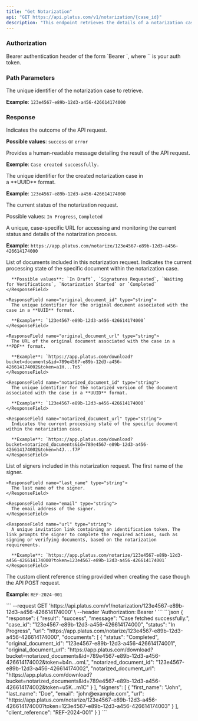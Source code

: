 ```yaml
---
title: "Get Notarization"
api: "GET https://api.platus.com/v1/notarization/{case_id}"
description: "This endpoint retrieves the details of a notarization case"
---
```


### Authorization

<ParamField header="Authorization" type="string" required>
  Bearer authentication header of the form `Bearer <token>`, where `<token>` is your auth token.
</ParamField>

### Path Parameters

<ParamField path="case_id" type="string" required>
  The unique identifier of the notarization case to retrieve.&#x20;

  **Example**: `123e4567-e89b-12d3-a456-426614174000`
</ParamField>

### Response

<ResponseField name="result" type="string">
  Indicates the outcome of the API request.

  **Possible values**: `success` or `error`
</ResponseField>

<ResponseField name="message" type="string">
  Provides a human-readable message detailing the result of the API request.

  **Exemple**: `Case created successfully.`
</ResponseField>

<ResponseField name="case_id" type="string">
  The unique identifier for the created notarization case in a **UUID** format.

  **Example**: `123e4567-e89b-12d3-a456-426614174000`
</ResponseField>

<ResponseField name="status" type="string">
  The current status of the notarization request.

  Possible values: `In Progress`, `Completed`
</ResponseField>

<ResponseField name="url" type="string">
  A unique, case-specific URL for accessing and monitoring the current status and details of the notarization process.

  **Example**: `https://app.platus.com/notarize/123e4567-e89b-12d3-a456-426614174000`
</ResponseField>

<ResponseField name="documents" type="array">
  List of documents included in this notarization request.

  <Expandable title="Documents Response Object">
    <ResponseField name="status" type="string">
      Indicates the current processing state of the specific document within the notarization case.

      **Possible values**: `In Draft`, `Signatures Requested`, `Waiting for Verifications`, `Notarization Started` or `Completed`
    </ResponseField>

    <ResponseField name="original_document_id" type="string">
      The unique identifier for the original document associated with the case in a **UUID** format.

      **Example**: `123e4567-e89b-12d3-a456-426614174000`
    </ResponseField>

    <ResponseField name="original_document_url" type="string">
      The URL of the original document associated with the case in a **PDF** format.

      **Example**: `https://app.platus.com/download?bucket=documents&id=789e4567-e89b-12d3-a456-426614174002&token=a1H...To5`
    </ResponseField>

    <ResponseField name="notarized_document_id" type="string">
      The unique identifier for the notarized version of the document associated with the case in a **UUID** format.

      **Example**: `123e4567-e89b-12d3-a456-426614174000`
    </ResponseField>

    <ResponseField name="notarized_document_url" type="string">
      Indicates the current processing state of the specific document within the notarization case.

      **Example**: `https://app.platus.com/download?bucket=notarized_documents&id=789e4567-e89b-12d3-a456-426614174002&token=h4J...f7P`
    </ResponseField>
  </Expandable>
</ResponseField>

<ResponseField name="signers" type="array">
  List of signers included in this notarization request.

  <Expandable title="Signers Response Object">
    <ResponseField name="first_name" type="string">
      The first name of the signer.
    </ResponseField>

    <ResponseField name="last_name" type="string">
      The last name of the signer.
    </ResponseField>

    <ResponseField name="email" type="string">
      The email address of the signer.
    </ResponseField>

    <ResponseField name="url" type="string">
      A unique invitation link containing an identification token. The link prompts the signer to complete the required actions, such as signing or verifying documents, based on the notarization requirements.

      **Example**: `https://app.platus.com/notarize/123e4567-e89b-12d3-a456-426614174000?token=123e4567-e89b-12d3-a456-426614174001`
    </ResponseField>
  </Expandable>
</ResponseField>

<ResponseField name="client_reference" type="string">
  The custom client reference string provided when creating the case though the API POST request.

  **Example**: `REF-2024-001`
</ResponseField>

<RequestExample>
  ```
  --request GET 'https://api.platus.com/v1/notarization/123e4567-e89b-12d3-a456-426614174000' \
  --header 'Authorization: Bearer <token>'
  ```
</RequestExample>

<ResponseExample>
  ```json
  {
    "response": {
        "result": "success",
        "message": "Case fetched successfully.",
        "case_id": "123e4567-e89b-12d3-a456-426614174000",
        "status": "In Progress",
        "url": "https://app.platus.com/notarize/123e4567-e89b-12d3-a456-426614174000",
        "documents": [
            {
                "status": "Completed",
                "original_document_id": "123e4567-e89b-12d3-a456-426614174001",
                "original_document_url": "https://app.platus.com/download?bucket=notarized_documents&id=789e4567-e89b-12d3-a456-426614174002&token=b4n...omL",
                "notarized_document_id": "123e4567-e89b-12d3-a456-426614174002",
                "notarized_document_url": "https://app.platus.com/download?bucket=notarized_documents&id=789e4567-e89b-12d3-a456-426614174002&token=u5K...m1C"
            }
        ],
        "signers": [
            {
                "first_name": "John",
                "last_name": "Doe",
                "email": "john@example.com",
                "url": "https://app.platus.com/notarize/123e4567-e89b-12d3-a456-426614174000?token=123e4567-e89b-12d3-a456-426614174003"
            }
        ],
        "client_reference": "REF-2024-001"
    }
  }
  ```
</ResponseExample>